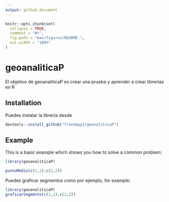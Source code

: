 ```yaml
---
output: github_document
---
```


<!-- README.md is generated from README.Rmd. Please edit that file -->

```r
knitr::opts_chunk$set(
  collapse = TRUE,
  comment = "#>",
  fig.path = "man/figures/README-",
  out.width = "100%"
)
```

# geoanaliticaP

<!-- badges: start -->
<!-- badges: end -->

El objetivo de geoanaliticaP es crear una prueba y aprender a crear librerias en R

## Installation

Puedes instalar la libreria desde 

``` r
devtools::install_github("frandepy2/geonaliticaP")
```

## Example

This is a basic example which shows you how to solve a common problem:

```r
library(geoanaliticaP)

puntoMedio(c(1,1),c(2,2))

```


Puedes graficar segmentos como por ejemplo, for example:

```r

library(geoanaliticaP)
graficarSegmento(c(1,1),c(2,2))


```

